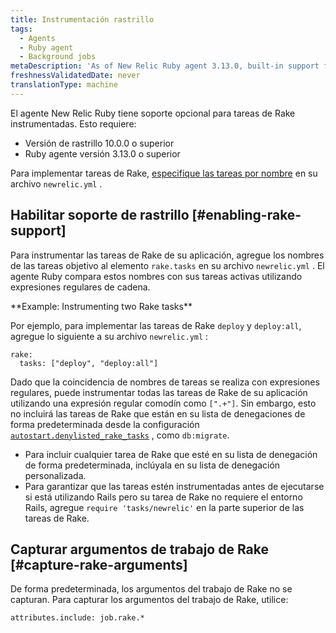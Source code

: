 ```yaml
---
title: Instrumentación rastrillo
tags:
  - Agents
  - Ruby agent
  - Background jobs
metaDescription: 'As of New Relic Ruby agent 3.13.0, built-in support for instrumenting Rake tasks (10.0.0 and higher) is available on an opt-in basis.'
freshnessValidatedDate: never
translationType: machine
---
```


El agente New Relic Ruby tiene soporte opcional para tareas de Rake instrumentadas. Esto requiere:

* Versión de rastrillo 10.0.0 o superior
* Ruby agente versión 3.13.0 o superior

Para implementar tareas de Rake, [especifique las tareas por nombre](#enabling-rake-support) en su archivo `newrelic.yml` .

## Habilitar soporte de rastrillo [#enabling-rake-support]

Para instrumentar las tareas de Rake de su aplicación, agregue los nombres de las tareas objetivo al elemento `rake.tasks` en su archivo `newrelic.yml` . El agente Ruby compara estos nombres con sus tareas activas utilizando expresiones regulares de cadena.

<DoNotTranslate>
  **Example: Instrumenting two Rake tasks**
</DoNotTranslate>

Por ejemplo, para implementar las tareas de Rake `deploy` y `deploy:all`, agregue lo siguiente a su archivo `newrelic.yml` :

```
rake:
  tasks: ["deploy", "deploy:all"]
```

Dado que la coincidencia de nombres de tareas se realiza con expresiones regulares, puede instrumentar todas las tareas de Rake de su aplicación utilizando una expresión regular comodín como `[".+"]`. Sin embargo, esto no incluirá las tareas de Rake que están en su lista de denegaciones de forma predeterminada desde la configuración [`autostart.denylisted_rake_tasks`](/docs/apm/agents/ruby-agent/configuration/ruby-agent-configuration/#autostart-denylisted_rake_tasks) , como `db:migrate`.

* Para incluir cualquier tarea de Rake que esté en su lista de denegación de forma predeterminada, inclúyala en su lista de denegación personalizada.
* Para garantizar que las tareas estén instrumentadas antes de ejecutarse si está utilizando Rails pero su tarea de Rake no requiere el entorno Rails, agregue `require 'tasks/newrelic'` en la parte superior de las tareas de Rake.

## Capturar argumentos de trabajo de Rake [#capture-rake-arguments]

De forma predeterminada, los argumentos del trabajo de Rake no se capturan. Para capturar los argumentos del trabajo de Rake, utilice:

```
attributes.include: job.rake.*
```